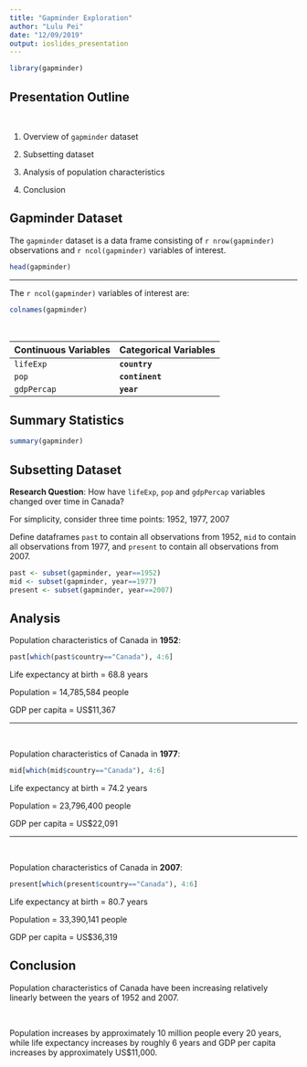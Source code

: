 ```yaml
---
title: "Gapminder Exploration"
author: "Lulu Pei"
date: "12/09/2019"
output: ioslides_presentation
---
```


```r
library(gapminder)
```

## Presentation Outline

<br>

1. Overview of `gapminder` dataset

2. Subsetting dataset

3. Analysis of population characteristics

4. Conclusion


## Gapminder Dataset

The `gapminder` dataset is a data frame consisting of `r nrow(gapminder)` observations and `r ncol(gapminder)` variables of interest. 

```r
head(gapminder)
```


***
The `r ncol(gapminder)` variables of interest are:

```r
colnames(gapminder)
```

<br>

Continuous Variables | Categorical Variables
-------------------- | ---------------------
`lifeExp` | **`country`**
`pop` | **`continent`**
`gdpPercap` | **`year`**


## Summary Statistics

```r
summary(gapminder)
```


## Subsetting Dataset

**Research Question**: How have `lifeExp`, `pop` and `gdpPercap` variables changed over time in Canada?

For simplicity, consider three time points: 1952, 1977, 2007

Define dataframes `past` to contain all observations from 1952, `mid` to contain all observations from 1977, and `present` to contain all observations from 2007.

```r
past <- subset(gapminder, year==1952)
mid <- subset(gapminder, year==1977)
present <- subset(gapminder, year==2007)
```

## Analysis

Population characteristics of Canada in **1952**:

```r
past[which(past$country=="Canada"), 4:6]
```

Life expectancy at birth = 68.8 years

Population = 14,785,584 people

GDP per capita = US$11,367

***

<br>

Population characteristics of Canada in **1977**:

```r
mid[which(mid$country=="Canada"), 4:6]
```

Life expectancy at birth = 74.2 years

Population = 23,796,400 people

GDP per capita = US$22,091

***

<br>

Population characteristics of Canada in **2007**:

```r
present[which(present$country=="Canada"), 4:6]
```

Life expectancy at birth = 80.7 years

Population = 33,390,141 people

GDP per capita = US$36,319


## Conclusion

Population characteristics of Canada have been increasing relatively linearly between the years of 1952 and 2007.

<br>

Population increases by approximately 10 million people every 20 years, while life expectancy increases by roughly 6 years and GDP per capita increases by approximately US$11,000.

